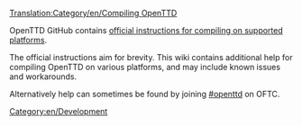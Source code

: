 [[Translation:Category/en/Compiling OpenTTD]]{{en/DevDoc}}
[[Category:en/Development]]

OpenTTD GitHub contains [https://github.com/OpenTTD/OpenTTD/blob/master/COMPILING.md official instructions for compiling on supported platforms].

The official instructions aim for brevity.  This wiki contains additional help for compiling OpenTTD on various platforms, and may include known issues and workarounds.  

Alternatively help can sometimes be found by joining [irc://irc.oftc.net/openttd.compile #openttd] on OFTC.